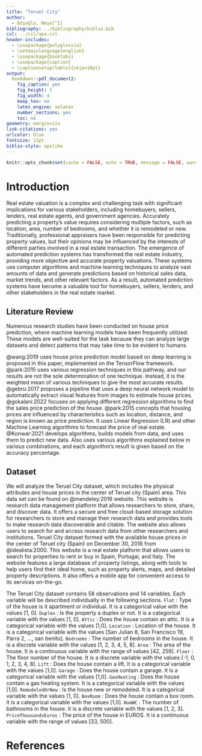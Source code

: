 ```yaml
---
title: "Teruel City"
author: 
  - Döşoğlu, Neşe[^1]
bibliography: ../bibliography/biblio.bib
csl: ../csl/apa.csl
header-includes:
  - \usepackage{polyglossia}
  - \setmainlanguage{english}
  - \usepackage{booktabs}
  - \usepackage{caption} 
  - \captionsetup[table]{skip=10pt}
output:
  bookdown::pdf_document2:
    fig_caption: yes
    fig_height: 3
    fig_width: 4
    keep_tex: no
    latex_engine: xelatex
    number_sections: yes
    toc: no
geometry: margin=1in
link-citations: yes
urlcolor: blue
fontsize: 12pt
biblio-style: apalike
---
```

```r
knitr::opts_chunk$set(cache = FALSE, echo = TRUE, message = FALSE, warning = FALSE)
```

<!-- ======================================================================= -->
<!-- ============================== FOOTNOTES ============================== -->
<!-- ======================================================================= -->
[^1]: Student ID, [Github Repo](https://github.com/nesedosoglu/20080386)


# Introduction

Real estate valuation is a complex and challenging task with significant implications for various stakeholders, including homebuyers, sellers, lenders, real estate agents, and government agencies. Accurately predicting a property's value requires considering multiple factors, such as location, area, number of bedrooms, and whether it is remodeled or new. Traditionally, professional appraisers have been responsible for predicting property values, but their opinions may be influenced by the interests of different parties involved in a real estate transaction.
The emergence of automated prediction systems has transformed the real estate industry, providing more objective and accurate property valuations. These systems use computer algorithms and machine learning techniques to analyze vast amounts of data and generate predictions based on historical sales data, market trends, and other relevant factors. As a result, automated prediction systems have become a valuable tool for homebuyers, sellers, lenders, and other stakeholders in the real estate market.

## Literature Review

Numerous research studies have been conducted on house price prediction, where machine learning models have been frequently utilized. These models are well-suited for the task because they can analyze large datasets and detect patterns that may take time to be evident to humans.

@wang:2019 uses house price prediction model based on deep learning is proposed in this paper, implemented on the TensorFlow framework. @park:2015 uses various regression techniques in this pathway, and our results are not the sole determination of one technique. Instead, it is the weighted mean of various techniques to give the most accurate results. @gebru:2017 proposes a pipeline that uses a deep neural network model to automatically extract visual features from images to estimate house prices. @gokalani:2022 focuses on applying different regression algorithms to find the sales price prediction of the house. @park:2015 concepts that housing prices are influenced by characteristics such as location, distance, and region is known as price prediction. It uses Linear Regression (LR) and other Machine Learning algorithms to forecast the price of real estate. @Konwar:2021 develops algorithms, builds models from data, and uses them to predict new data. Also uses various algorithms explained below in various combinations, and each algorithm's result is given based on the accuracy percentage.

## Dataset

We will analyze the Teruel City dataset, which includes the physical attributes and house prices in the center of Teruel city (Spain) area. This data set can be found on @mendeley:2016 website. This website is research data management platform that allows researchers to store, share, and discover data. It offers a secure and free cloud-based storage solution for researchers to store and manage their research data and provides tools to make research data discoverable and citable. The website also allows users to search for and access research data from other researchers and institutions.
Teruel City dataset formed with the available house prices in the center of Teruel city (Spain) on December 30, 2016 from @idealista:2000. This website is a real estate platform that allows users to search for properties to rent or buy in Spain, Portugal, and Italy. The website features a large database of property listings, along with tools to help users find their ideal home, such as property alerts, maps, and detailed property descriptions. It also offers a mobile app for convenient access to its services on-the-go.

The Teruel City dataset contains 58 observations and 14 variables. Each variable will be described individually in the following sections. `Flat` : Type of the house is it apartment or individual. It is a categorical value with the values [1, 0]. `Duplex` : Is the property a duplex or not. It is a categorical variable with the values [1, 0].  `Attic` : Does the house contain an attic. It is a categorical variable with the values [1,0]. `Location` : Location of the house. It is a categorical variable with the values [San Julian 8, San Francisco 19, Parra 2, …, san benito]. `Bedrooms` : The number of bedrooms in the house. It is a discrete variable with the values [1, 2, 3, 4, 5, 8]. `Area` : The area of the house. It is a continuous variable with the range of values [42, 259]. `Floor` : The floor number of the house. It is a discrete variable with the values [-1, 0, 1, 2, 3, 4, 8]. `Lift` : Does the house contain a lift. It is a categorical variable with the values [1,0]. `Garage` : Does the house contain a garage. It is a categorical variable with the values [1,0]. `GasHeating` : Does the house contain a gas heating system. It is a categorical variable with the values [1,0]. `RemodeledOrNew` : Is the house new or remodeled. It is a categorical variable with the values [1, 0]. `BoxRoom` : Does the house contain a box room. It is a categorical variable with the values [1,0]. `NumWC` : The number of bathrooms in the house. It is a discrete variable with the values [1, 2, 3]. `PriceThousandsEuros` : The price of the house in EUROS. It is a continuous variable with the range of values [33, 500].

\newpage
# References {#references}
<div id="refs"></div>

